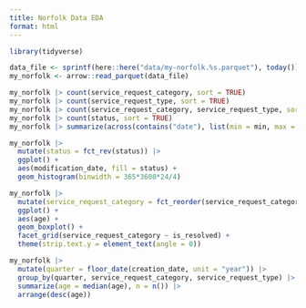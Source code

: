 ```yaml
---
title: Norfolk Data EDA
format: html
---
```


```r
library(tidyverse)

data_file <- sprintf(here::here("data/my-norfolk.%s.parquet"), today())
my_norfolk <- arrow::read_parquet(data_file)
```


```r
my_norfolk |> count(service_request_category, sort = TRUE)
my_norfolk |> count(service_request_type, sort = TRUE)
my_norfolk |> count(service_request_category, service_request_type, sort = TRUE)
my_norfolk |> count(status, sort = TRUE)
my_norfolk |> summarize(across(contains("date"), list(min = min, max = max)))
```


```r
my_norfolk |>
  mutate(status = fct_rev(status)) |>
  ggplot() +
  aes(modification_date, fill = status) +
  geom_histogram(binwidth = 365*3600*24/4)
```


```r
my_norfolk |>
  mutate(service_request_category = fct_reorder(service_request_category, age, median)) |>
  ggplot() +
  aes(age) +
  geom_boxplot() +
  facet_grid(service_request_category ~ is_resolved) +
  theme(strip.text.y = element_text(angle = 0))
```


```r
my_norfolk |>
  mutate(quarter = floor_date(creation_date, unit = "year")) |>
  group_by(quarter, service_request_category, service_request_type) |>
  summarize(age = median(age), n = n()) |>
  arrange(desc(age))
```
